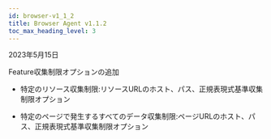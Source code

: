 ```yaml
---
id: browser-v1_1_2
title: Browser Agent v1.1.2
toc_max_heading_level: 3
---
```


2023年5月15日

<p><Status>Feature</Status>収集制限オプションの追加</p>

- 特定のリソース収集制限:リソースURLのホスト、パス、正規表現式基準収集制限オプション

- 特定のページで発生するすべてのデータ収集制限:ページURLのホスト、パス、正規表現式基準収集制限オプション
